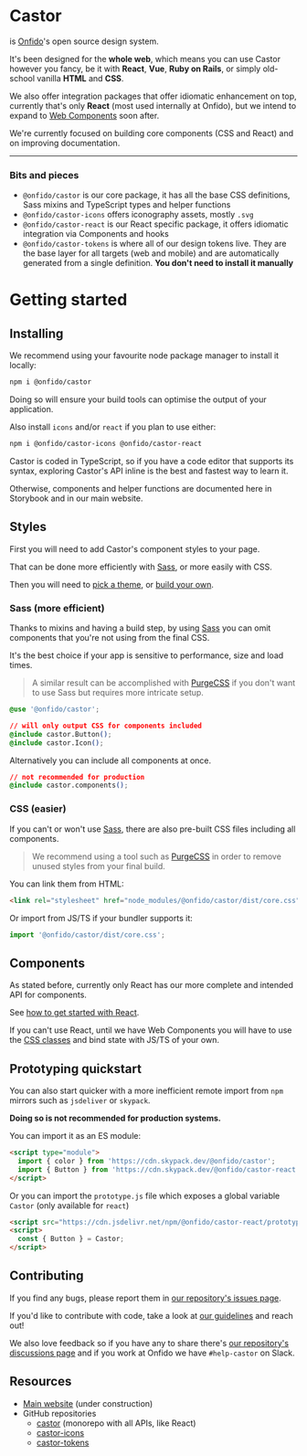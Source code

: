 
<Meta title="Intro" />

# Castor

is [Onfido](https://onfido.com)'s open source design system.

It's been designed for the **whole web**, which means you can use Castor however
you fancy, be it with **React**, **Vue**, **Ruby on Rails**, or simply
old-school vanilla **HTML** and **CSS**.

We also offer integration packages that offer idiomatic enhancement on top,
currently that's only **React** (most used internally at Onfido), but we intend
to expand to
[Web Components](https://developer.mozilla.org/en-US/docs/Web/Web_Components)
soon after.

We're currently focused on building core components (CSS and React) and on
improving documentation.

---

### Bits and pieces

- `@onfido/castor` is our core package, it has all the base CSS definitions,
  Sass mixins and TypeScript types and helper functions
- `@onfido/castor-icons` offers iconography assets, mostly `.svg`
- `@onfido/castor-react` is our React specific package, it offers idiomatic
  integration via Components and hooks
- `@onfido/castor-tokens` is where all of our design tokens live. They are the
  base layer for all targets (web and mobile) and are automatically generated
  from a single definition. **You don't need to install it manually**

# Getting started

## Installing

We recommend using your favourite node package manager to install it locally:

```bash dark
npm i @onfido/castor
```

Doing so will ensure your build tools can optimise the output of your
application.

Also install `icons` and/or `react` if you plan to use either:

```bash dark
npm i @onfido/castor-icons @onfido/castor-react
```

Castor is coded in TypeScript, so if you have a code editor that supports its
syntax, exploring Castor's API inline is the best and fastest way to learn it.

Otherwise, components and helper functions are documented here in Storybook and
in our main website.

## Styles

First you will need to add Castor's component styles to your page.

That can be done more efficiently with [Sass](https://sass-lang.com), or more
easily with CSS.

Then you will need to [pick a theme](/docs/theming--page), or
[build your own](/docs/theming--page#creating-a-custom-theme).

### Sass (more efficient)

Thanks to mixins and having a build step, by using [Sass](https://sass-lang.com)
you can omit components that you're not using from the final CSS.

It's the best choice if your app is sensitive to performance, size and load
times.

> A similar result can be accomplished with [PurgeCSS](https://purgecss.com)
> if you don't want to use Sass but requires more intricate setup.

```css dark
@use '@onfido/castor';

// will only output CSS for components included
@include castor.Button();
@include castor.Icon();
```

Alternatively you can include all components at once.

```css dark
// not recommended for production
@include castor.components();
```

### CSS (easier)

If you can't or won't use [Sass](https://sass-lang.com), there are also
pre-built CSS files including all components.

> We recommend using a tool such as [PurgeCSS](https://purgecss.com) in order to
> remove unused styles from your final build.

You can link them from HTML:

```html dark
<link rel="stylesheet" href="node_modules/@onfido/castor/dist/core.css" />
```

Or import from JS/TS if your bundler supports it:

```js dark
import '@onfido/castor/dist/core.css';
```

## Components

As stated before, currently only React has our more complete and intended API
for components.

See [how to get started with React](/docs/react-intro--page).

If you can't use React, until we have Web Components you will have to use the
[CSS classes](/docs/css-intro--page) and bind state with JS/TS of your own.

## Prototyping quickstart

You can also start quicker with a more inefficient remote import from `npm`
mirrors such as `jsdeliver` or `skypack`.

**Doing so is not recommended for production systems.**

You can import it as an ES module:

```html dark
<script type="module">
  import { color } from 'https://cdn.skypack.dev/@onfido/castor';
  import { Button } from 'https://cdn.skypack.dev/@onfido/castor-react';
</script>
```

Or you can import the `prototype.js` file which exposes a global variable
`Castor` (only available for `react`)

```html dark
<script src="https://cdn.jsdelivr.net/npm/@onfido/castor-react/prototype.min.js"></script>
<script>
  const { Button } = Castor;
</script>
```

## Contributing

If you find any bugs, please report them in
[our repository's issues page](https://github.com/onfido/castor/issues).

If you'd like to contribute with code, take a look at
[our guidelines](https://github.com/onfido/castor/blob/main/CONTRIBUTING.md)
and reach out!

We also love feedback so if you have any to share there's
[our repository's discussions page](https://github.com/onfido/castor/discussions)
and if you work at Onfido we have `#help-castor` on Slack.

## Resources

- [Main website](https://castor.onfido.design) (under construction)
- GitHub repositories
  - [castor](https://github.com/onfido/castor) (monorepo with all APIs, like React)
  - [castor-icons](https://github.com/onfido/castor-icons)
  - [castor-tokens](https://github.com/onfido/castor-tokens)
